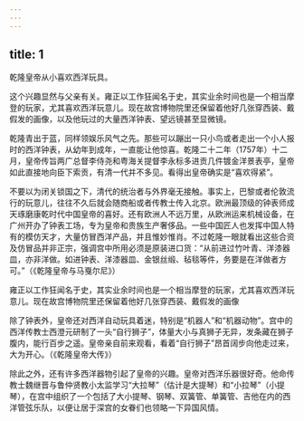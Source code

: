 ```yaml
---
---
---
```

title: 1
---



乾隆皇帝从小喜欢西洋玩具。

这个兴趣显然与父亲有关。雍正以工作狂闻名于史，其实业余时间也是一个相当摩登的玩家，尤其喜欢西洋玩意儿。现在故宫博物院里还保留着他好几张穿西装、戴假发的画像，以及他玩过的大量西洋钟表、望远镜甚至显微镜。

乾隆青出于蓝，同样领娱乐风气之先。那些可以蹦出一只小鸟或者走出一个小人报时的西洋钟表，从幼年到成年，一直能让他惊喜。乾隆二十二年（1757年）十二月，皇帝传旨两广总督李侍尧和粤海关提督李永标多进贡几件镀金洋景表亭，皇帝如此直接地向臣下索贡，有清一代并不多见。看得出皇帝确实是“喜欢得紧”。

不要以为闭关锁国之下，清代的统治者与外界毫无接触。事实上，巴黎或者伦敦流行的玩意儿，往往不久后就会随商船或者传教士传入北京。欧洲最顶级的钟表师成天琢磨康乾时代中国皇帝的喜好。还有欧洲人不远万里，从欧洲运来机械设备，在广州开办了钟表工场，专为皇帝和贵族生产奢侈品。一些中国匠人也发挥中国人特有的模仿天才，大量仿冒西洋产品，并且惟妙惟肖。不过乾隆一眼就看出这些合资及仿冒品并非正宗，强调宫中所用必须是原装进口货：“从前进过竹叶青、洋漆器皿，亦非洋做。如进钟表、洋漆器皿、金银丝缎、毡毯等件，务要是在洋做者方可。”（《乾隆皇帝与马戛尔尼》）





雍正以工作狂闻名于史，其实业余时间也是一个相当摩登的玩家，尤其喜欢西洋玩意儿。现在故宫博物院里还保留着他好几张穿西装、戴假发的画像

除了钟表外，皇帝还对西洋自动玩具着迷，特别是“机器人”和“机器动物”。宫中的西洋传教士西澄元研制了一头“自行狮子”，体量大小与真狮子无异，发条藏在狮子腹内，能行百步之遥。皇帝亲自前来观看，看着“自行狮子”昂首阔步向他走过来，大为开心。（《乾隆皇帝大传》）

除此之外，还有许多西洋器物引起了皇帝的兴趣。皇帝对西洋乐器很好奇。他命传教士魏继晋与鲁仲贤教小太监学习“大拉琴”（估计是大提琴）和“小拉琴”（小提琴），在宫中组织了一个包括了大小提琴、钢琴、双簧管、单簧管、吉他在内的西洋管弦乐队，以便让居于深宫的女眷们也领略一下异国风情。